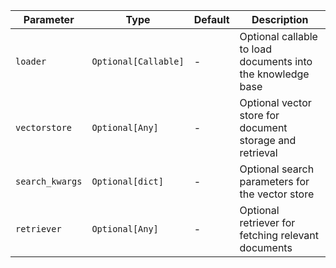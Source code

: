 | Parameter | Type | Default | Description |
| --- | --- | --- | --- |
| `loader` | `Optional[Callable]` | - | Optional callable to load documents into the knowledge base |
| `vectorstore` | `Optional[Any]` | - | Optional vector store for document storage and retrieval |
| `search_kwargs` | `Optional[dict]` | - | Optional search parameters for the vector store |
| `retriever` | `Optional[Any]` | - | Optional retriever for fetching relevant documents |
